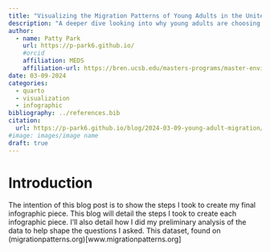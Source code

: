 ```yaml
---
title: "Visualizing the Migration Patterns of Young Adults in the United States"
description: "A deeper dive looking into why young adults are choosing to live in Los Angeles"
author:
  - name: Patty Park
    url: https://p-park6.github.io/
    #orcid
    affiliation: MEDS
    affiliation-url: https://bren.ucsb.edu/masters-programs/master-environmental-data-science
date: 03-09-2024
categories: 
  - quarto
  - visualization
  - infographic
bibliography: ../references.bib
citation: 
  url: https://p-park6.github.io/blog/2024-03-09-young-adult-migration/
#image: images/image name
draft: true
---
```


# Introduction
  The intention of this blog post is to show the steps I took to create my final infographic piece. This blog will detail the steps I took to create each infographic piece. I'll also detail how I did my preliminary analysis of the data to help shape the questions I asked. This dataset, found on (migrationpatterns.org)[www.migrationpatterns.org]
  
  
  
  
  
  
  
  
  
  